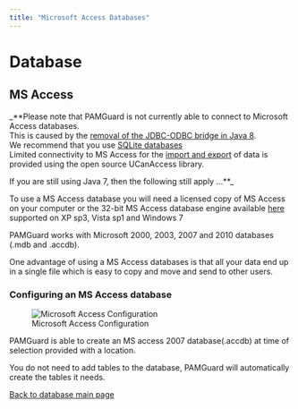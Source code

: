 ```yaml
---
title: "Microsoft Access Databases"
---
```

Database
========

MS Access
---------

 _**Please note that PAMGuard is not currently able to connect to Microsoft Access databases.  
This is caused by the [removal of the JDBC-ODBC bridge in Java 8](http://docs.oracle.com/javase/7/docs/technotes/guides/jdbc/bridge.html).  
We recommend that you use [SQLite databases](database_sqlite.html)  
Limited connectivity to MS Access for the [import and export](import_export.html) of data is provided using the open source UCanAccess library.

If you are still using Java 7, then the following still apply ...**_

To use a MS Access database you will need a licensed copy of MS Access on your computer or the 32-bit MS Access database engine available [here](http://download.microsoft.com/download/2/4/3/24375141-E08D-4803-AB0E-10F2E3A07AAA/AccessDatabaseEngine.exe) supported on XP sp3, Vista sp1 and Windows 7

PAMGuard works with Microsoft 2000, 2003, 2007 and 2010 databases (.mdb and .accdb).

One advantage of using a MS Access databases is that all your data end up in a single file which is easy to copy and move and send to other users.

### Configuring an MS Access database

![Microsoft Access Configuration](Images/DatabaseMSAccess.png)  

PAMGuard is able to create an MS access 2007 database(.accdb) at time of selection provided with a location.

You do not need to add tables to the database, PAMGuard will automatically create the tables it needs.

  
[Back to database main page](database_database.html)
